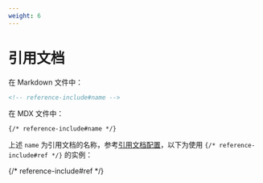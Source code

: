 ```yaml
---
weight: 6
---
```


# 引用文档

在 Markdown 文件中：

```md
<!-- reference-include#name -->
```

在 MDX 文件中：

```mdx
{/* reference-include#name */}
```

上述 `name` 为引用文档的名称，参考[引用文档配置](./configuration#引用文档配置)，以下为使用 `{/* reference-include#ref */}` 的实例：

{/* reference-include#ref */}
